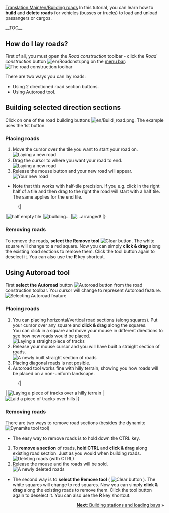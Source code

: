 [[Translation:Main/en/Building roads]]{{en/Tutorial}}
<!-- for search bot mainly -->
In this tutorial, you can learn how to '''build''' and '''delete roads''' for vehicles (busses or trucks) to load and unload passangers or cargos.

__TOC__

==How do I lay roads?==

First of all, you must open the ''Road construction'' toolbar - click the ''Road construction'' button [[File:en/Roadcnstr.png]] on the [[Main/en/Game interface#The Menu bar|menu bar]]:
[[File:en/Road constructionnew.png|none|frame|The road construction toolbar]]

There are two ways you can lay roads:
* Using 2 directioned road section buttons.
* Using Autoroad tool.

== Building selected direction sections ==

Click on one of the road building buttons [[File:en/Build road.png]]. The example uses the 1st button.

=== Placing roads ===
#Move the cursor over the tile you want to start your road on.<br/>[[File:en/Build roads01.png|none|frame|Laying a new road]]
#Drag the cursor to where you want your road to end.<br/>[[File:en/Build roads02.png|none|frame|Laying a new road]]
#Release the mouse button and your new road will appear.<br/>[[File:en/Build roads03.png|none|frame|Your new road]]

* Note that this works with half-tile precision. If you e.g. click in the right half of a tile and then drag to the right the road will start with a half tile. The same applies for the end tile.
:{|
|[[File:en/Build roads04.png|none|frame|half empty tile]]
|[[File:en/Build roads05.png|none|frame|building...]]
|[[File:en/Build roads06.png|none|frame|...arranged!]]
|}
=== Removing roads === 
To remove the roads, '''select the Remove tool''' [[File:en/Toggle clear active.png|Clear button]]. The white square will change to a red square. Now you can simply '''click & drag''' along the existing road sections to remove them. Click the tool button again to deselect it. You can also use the '''R''' key shortcut.

== Using Autoroad tool ==
First '''select the Autoroad''' button [[File:en/Autoroad.png|Autoroad button]] from the road construction toolbar. You cursor will change to represent Autoroad feature.
[[File:en/AutoroadTut1.png|none|frame|Selecting Autoroad feature]]

=== Placing roads ===
#You can placing horizontal/vertical road sections (along squares). Put your cursor over any square and '''click & drag''' along the squares.<br/>You can click in a square and move your mouse in different directions to see how new roads would be placed.<br/>[[File:en/AutoroadTut2.png|none|frame|Laying a straight piece of tracks]]
#Release your mouse cursor and you will have built a straight section of roads.<br/>[[File:en/AutoroadTut3.png|none|frame|A newly built straight section of roads]]
#Placing diagonal roads is not posible.
#Autoroad tool works fine with hilly terrain, showing you how roads will be placed on a non-uniform landscape.
:{|
| [[File:en/AutoroadTut5.png|none|frame|Laying a piece of tracks over a hilly terrain]]
| [[File:en/AutoroadTut6.png|none|frame|Laid a piece of tracks over hills]]
|}
=== Removing roads ===
There are two ways to remove road sections (besides the dynamite [[File:en/Clear title.png|Dynamite tool]] tool)

*The easy way to remove roads is to hold down the CTRL key.

#To '''remove a section''' of roads, '''hold CTRL''' and '''click & drag''' along existing road section. Just as you would when building roads.<br/>[[File:en/AutoroadTut7.png|none|frame|Deleting roads (with CTRL)]]
#Release the mouse and the roads will be sold.<br/>[[File:en/AutoroadTut8.png|none|frame|A newly deleted roads]]

*The second way is to '''select the Remove tool''' ( [[File:en/Toggle clear active.png|Clear button]] ). The white squares will change to red squares. Now you can simply '''click & drag''' along the existing roads to remove them. Click the tool button again to deselect it. You can also use the '''R''' key shortcut.

<span style="float: right">[[Main/en/Building stations and loading bays|'''Next''': Building stations and loading bays]] &raquo;</span>